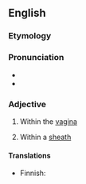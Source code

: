{{also|intra-vaginal}}
==English==

===Etymology===
{{prefix|en|intra|vaginal}}

===Pronunciation===
* {{rhymes|en|aɪnəl}}
* {{rhymes|en|ædʒɪnəl}}

===Adjective===
{{en-adj|-}}

# Within the [[vagina]]
# {{lb|en|botany|of some grasses}} Within a [[sheath]]

====Translations====
{{trans-top|within the vagina}}
* Finnish: {{t|fi|emättimensisäinen}}
{{trans-mid}}
{{trans-bottom}}